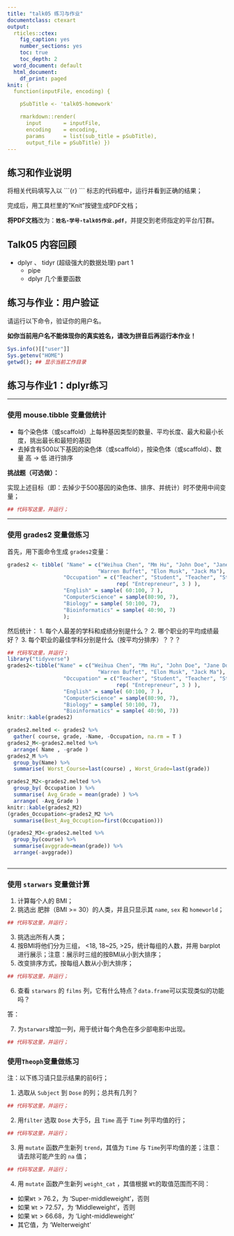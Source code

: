 ```yaml
---
title: "talk05 练习与作业"
documentclass: ctexart
output:
  rticles::ctex:
    fig_caption: yes
    number_sections: yes
    toc: true
    toc_depth: 2
  word_document: default
  html_document:
    df_print: paged
knit: (
  function(inputFile, encoding) { 

    pSubTitle <- 'talk05-homework'

    rmarkdown::render( 
      input       = inputFile, 
      encoding    = encoding, 
      params      = list(sub_title = pSubTitle),      
      output_file = pSubTitle) })
---
```


## 练习和作业说明

将相关代码填写入以 \`\`\`{r} \`\`\` 标志的代码框中，运行并看到正确的结果；

完成后，用工具栏里的"Knit"按键生成PDF文档；

**将PDF文档**改为：**`姓名-学号-talk05作业.pdf`**，并提交到老师指定的平台/钉群。

## Talk05 内容回顾

-   dplyr 、 tidyr (超级强大的数据处理) part 1
    -   pipe
    -   dplyr 几个重要函数

## 练习与作业：用户验证

请运行以下命令，验证你的用户名。

**如你当前用户名不能体现你的真实姓名，请改为拼音后再运行本作业！**

```r
Sys.info()[["user"]]
Sys.getenv("HOME")
getwd(); ## 显示当前工作目录
```

## 练习与作业1：dplyr练习

------------------------------------------------------------------------

### **使用 mouse.tibble 变量做统计**

-   每个染色体（或scaffold）上每种基因类型的数量、平均长度、最大和最小长度，挑出最长和最短的基因
-   去掉含有500以下基因的染色体（或scaffold），按染色体（或scaffold）、数量 高 -\> 低 进行排序

**挑战题（可选做）：**

实现上述目标（即：去掉少于500基因的染色体、排序、并统计）时不使用中间变量；

```r
## 代码写这里，并运行；

```

------------------------------------------------------------------------

### **使用 grades2 变量做练习**

首先，用下面命令生成 `grades2`变量：

``` r
grades2 <- tibble( "Name" = c("Weihua Chen", "Mm Hu", "John Doe", "Jane Doe",
                             "Warren Buffet", "Elon Musk", "Jack Ma"),
                  "Occupation" = c("Teacher", "Student", "Teacher", "Student", 
                                   rep( "Entrepreneur", 3 ) ),
                  "English" = sample( 60:100, 7 ),
                  "ComputerScience" = sample(80:90, 7),
                  "Biology" = sample( 50:100, 7),
                  "Bioinformatics" = sample( 40:90, 7)
                  );
```

然后统计： 1. 每个人最差的学科和成绩分别是什么？ 2. 哪个职业的平均成绩最好？ 3. 每个职业的最佳学科分别是什么（按平均分排序）？？？

```r
## 代码写这里，并运行；
library("tidyverse")
grades2<-tibble("Name" = c("Weihua Chen", "Mm Hu", "John Doe", "Jane Doe",
                             "Warren Buffet", "Elon Musk", "Jack Ma"),
                  "Occupation" = c("Teacher", "Student", "Teacher", "Student", 
                                   rep( "Entrepreneur", 3 ) ),
                  "English" = sample( 60:100, 7 ),
                  "ComputerScience" = sample(80:90, 7),
                  "Biology" = sample( 50:100, 7),
                  "Bioinformatics" = sample( 40:90, 7))
knitr::kable(grades2)

grades2.melted <- grades2 %>% 
  gather( course, grade, -Name, -Occupation, na.rm = T )
grades2_M<-grades2.melted %>% 
  arrange( Name , -grade )
grades2_M %>% 
  group_by(Name) %>% 
  summarise( Worst_Course=last(course) , Worst_Grade=last(grade))

grades2_M2<-grades2.melted %>% 
  group_by( Occupation ) %>%
  summarise( Avg_Grade = mean(grade) ) %>%
  arrange( -Avg_Grade )
knitr::kable(grades2_M2)
(grades_Occupation<-grades2_M2 %>% 
  summarise(Best_Avg_Occuption=first(Occupation)))

(grades2_M3<-grades2.melted %>%
  group_by(course) %>%
  summarise(avggrade=mean(grade)) %>%
  arrange(-avggrade))



```

------------------------------------------------------------------------

### **使用 `starwars` 变量做计算**

1.  计算每个人的 BMI；
2.  挑选出 肥胖（BMI \>= 30）的人类，并且只显示其 `name`, `sex` 和 `homeworld`；

```r
## 代码写这里，并运行；

```

3.  挑选出所有人类；
4.  按BMI将他们分为三组， \<18, 18\~25, \>25，统计每组的人数，并用 barplot 进行展示；注意：展示时三组的按BMI从小到大排序；
5.  改变排序方式，按每组人数从小到大排序；

```r
## 代码写这里，并运行；

```

6.  查看 `starwars` 的 `films` 列，它有什么特点？`data.frame`可以实现类似的功能吗？

答：

7.  为`starwars`增加一列，用于统计每个角色在多少部电影中出现。

```r
## 代码写这里，并运行；

```

### **使用`Theoph`变量做练习**

注：以下练习请只显示结果的前6行；

1.  选取从 `Subject` 到 `Dose` 的列；总共有几列？

```r
## 代码写这里，并运行；

```

2.  用`filter` 选取 `Dose` 大于5，且 `Time` 高于 `Time` 列平均值的行；

```r
## 代码写这里，并运行；

```

3.  用 `mutate` 函数产生新列 `trend`，其值为 `Time` 与 `Time`列平均值的差；注意：请去除可能产生的 `na` 值；

```r
## 代码写这里，并运行；

```

4.  用 `mutate` 函数产生新列 `weight_cat` ，其值根据 `Wt`的取值范围而不同：

-   如果`Wt` \> 76.2，为 'Super-middleweight'，否则
-   如果 `Wt` \> 72.57，为 'Middleweight'，否则
-   如果 `Wt` \> 66.68，为 'Light-middleweight'
-   其它值，为 'Welterweight'
